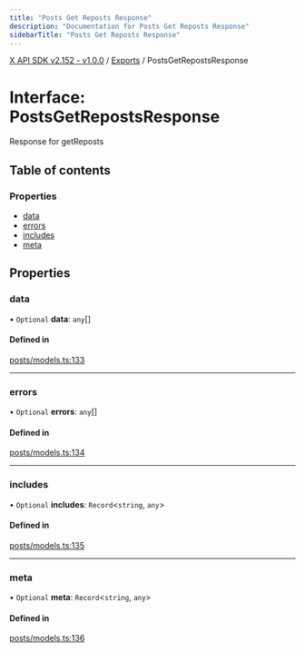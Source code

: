 ```yaml
---
title: "Posts Get Reposts Response"
description: "Documentation for Posts Get Reposts Response"
sidebarTitle: "Posts Get Reposts Response"
---
```


[X API SDK v2.152 - v1.0.0](../README.md) / [Exports](../modules.md) / PostsGetRepostsResponse

# Interface: PostsGetRepostsResponse

Response for getReposts

## Table of contents

### Properties

- [data](PostsGetRepostsResponse.md#data)
- [errors](PostsGetRepostsResponse.md#errors)
- [includes](PostsGetRepostsResponse.md#includes)
- [meta](PostsGetRepostsResponse.md#meta)

## Properties

### data

• `Optional` **data**: `any`[]

#### Defined in

[posts/models.ts:133](https://github.com/xdevplatform/xdk/blob/ad4172ef5f68f089e0f077a190b271016dd35bf7/xdk/typescript/src/posts/models.ts#L133)

___

### errors

• `Optional` **errors**: `any`[]

#### Defined in

[posts/models.ts:134](https://github.com/xdevplatform/xdk/blob/ad4172ef5f68f089e0f077a190b271016dd35bf7/xdk/typescript/src/posts/models.ts#L134)

___

### includes

• `Optional` **includes**: `Record`\<`string`, `any`\>

#### Defined in

[posts/models.ts:135](https://github.com/xdevplatform/xdk/blob/ad4172ef5f68f089e0f077a190b271016dd35bf7/xdk/typescript/src/posts/models.ts#L135)

___

### meta

• `Optional` **meta**: `Record`\<`string`, `any`\>

#### Defined in

[posts/models.ts:136](https://github.com/xdevplatform/xdk/blob/ad4172ef5f68f089e0f077a190b271016dd35bf7/xdk/typescript/src/posts/models.ts#L136)
